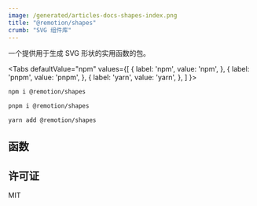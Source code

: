 ```yaml
---
image: /generated/articles-docs-shapes-index.png
title: "@remotion/shapes"
crumb: "SVG 组件库"
---
```



一个提供用于生成 SVG 形状的实用函数的包。


<Tabs
defaultValue="npm"
values={[
{ label: 'npm', value: 'npm', },
{ label: 'pnpm', value: 'pnpm', },
{ label: 'yarn', value: 'yarn', },
]
}>
<TabItem value="npm">

```bash
npm i @remotion/shapes
```

  </TabItem>

  <TabItem value="pnpm">

```bash
pnpm i @remotion/shapes
```

  </TabItem>

  <TabItem value="yarn">

```bash
yarn add @remotion/shapes
```

  </TabItem>
</Tabs>

## 函数

<TableOfContents />

## 许可证

MIT

